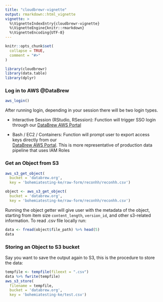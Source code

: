 ```yaml
---
title: "cloudbrewr-vignette"
output: rmarkdown::html_vignette
vignette: >
  %\VignetteIndexEntry{cloudbrewr-vignette}
  %\VignetteEngine{knitr::rmarkdown}
  %\VignetteEncoding{UTF-8}
---
```


```r
knitr::opts_chunk$set(
  collapse = TRUE,
  comment = "#>"
)
```

```r
library(cloudbrewr)
library(data.table)
library(dplyr)
```

### Log in to AWS @DataBrew
```r
aws_login()
```

After running login, depending in your session there will be two login types. 

- Interactive Session (RStudio, RSession): Function will trigger SSO login through our [DataBrew AWS Portal](https://databrewllc.awsapps.com/start#/)

- Bash / EC2 / Containers: Function will prompt user to export access keys directly from our  
[DataBrew AWS Portal](https://databrewllc.awsapps.com/start#/). This is more representative of production data pipeline that uses IAM Roles

### Get an Object from S3
```r
aws_s3_get_object(
  bucket = 'databrew.org', 
  key = 'bohemiatesting-ke/raw-form/reconhh/reconhh.csv')

object <- aws_s3_get_object(
  bucket = 'databrew.org', 
  key = 'bohemiatesting-ke/raw-form/reconhh/reconhh.csv')
```

Running the object getter will give user with the metadata of the object, starting from item size `content_length`, `version_id`, and other s3-related information. To read .csv file locally run:
```r
data <- fread(object$file_path) %>% head(5)
data
```

### Storing an Object to S3 bucket

Say you want to save the output again to S3, this is the procedure to store the data:
```r
tempfile <- tempfile(fileext = ".csv")
data %>% fwrite(tempfile)
aws_s3_store(
  filename = tempfile, 
  bucket = 'databrew.org', 
  key = 'bohemiatesting-ke/test.csv')
```


